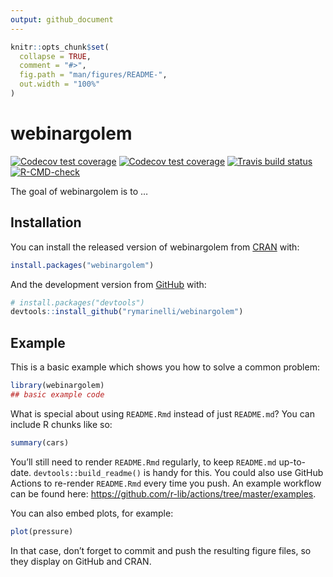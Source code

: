 ```yaml
---
output: github_document
---
```


<!-- README.md is generated from README.Rmd. Please edit that file -->

```r
knitr::opts_chunk$set(
  collapse = TRUE,
  comment = "#>",
  fig.path = "man/figures/README-",
  out.width = "100%"
)
```

# webinargolem

<!-- badges: start -->
 [![Codecov test coverage](https://codecov.io/gh/rymarinelli/golex/branch/main/graph/badge.svg)](https://codecov.io/gh/rymarinelli/Golem-Demo?branch=main)
[![Codecov test coverage](https://codecov.io/gh/rymarinelli/golex/branch/main/graph/badge.svg)](https://codecov.io/gh/rymarinelli/Golem-Demo?branch=main)
[![Travis build status](https://travis-ci.com/rymarinelli/golex.svg?branch=main)](https://travis-ci.com/rymarinelli/golex)
[![R-CMD-check](https://github.com/rymarinelli/golex/workflows/R-CMD-check/badge.svg)](https://github.com/rymarinelli/golex/actions)
<!-- badges: end -->

The goal of webinargolem is to ...

## Installation

You can install the released version of webinargolem from [CRAN](https://CRAN.R-project.org) with:

``` r
install.packages("webinargolem")
```

And the development version from [GitHub](https://github.com/) with:

``` r
# install.packages("devtools")
devtools::install_github("rymarinelli/webinargolem")
```
## Example

This is a basic example which shows you how to solve a common problem:

```r
library(webinargolem)
## basic example code
```

What is special about using `README.Rmd` instead of just `README.md`? You can include R chunks like so:

```r
summary(cars)
```

You'll still need to render `README.Rmd` regularly, to keep `README.md` up-to-date. `devtools::build_readme()` is handy for this. You could also use GitHub Actions to re-render `README.Rmd` every time you push. An example workflow can be found here: <https://github.com/r-lib/actions/tree/master/examples>.

You can also embed plots, for example:

```r
plot(pressure)
```

In that case, don't forget to commit and push the resulting figure files, so they display on GitHub and CRAN.
